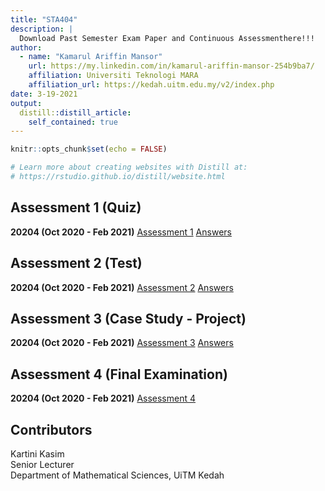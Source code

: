 ```yaml
---
title: "STA404"
description: |
  Download Past Semester Exam Paper and Continuous Assessmenthere!!!
author: 
  - name: "Kamarul Ariffin Mansor"
    url: https://my.linkedin.com/in/kamarul-ariffin-mansor-254b9ba7/
    affiliation: Universiti Teknologi MARA
    affiliation_url: https://kedah.uitm.edu.my/v2/index.php
date: 3-19-2021
output: 
  distill::distill_article:
    self_contained: true
---
```

  
```r
knitr::opts_chunk$set(echo = FALSE)

# Learn more about creating websites with Distill at:
# https://rstudio.github.io/distill/website.html
```

## Assessment 1 (Quiz)  
**20204 (Oct 2020 - Feb 2021)** [Assessment 1](files/Assessment Repository/STA404/20204 (OCT 2020 - FEB 2021)/ASSESSMENT 1 (QUIZ)/QUESTIONS.pdf) [Answers](files/Assessment Repository/STA404/20204 (OCT 2020 - FEB 2021)/ASSESSMENT 1 (QUIZ)/ANSWERS.pdf)

## Assessment 2 (Test)  
**20204 (Oct 2020 - Feb 2021)** [Assessment 2](files/Assessment Repository/STA404/20204 (OCT 2020 - FEB 2021)/ASSESSMENT 2 (TEST)/QUESTIONS.pdf) [Answers](files/Assessment Repository/STA404/20204 (OCT 2020 - FEB 2021)/ASSESSMENT 2 (TEST)/ANSWERS.pdf)

## Assessment 3 (Case Study - Project)  
**20204 (Oct 2020 - Feb 2021)** [Assessment 3](files/Assessment Repository/STA404/20204 (OCT 2020 - FEB 2021)/ASSESSMENT 3 (CASE STUDY-PROJECT)/CASE STUDY/QUESTIONS.pdf) [Answers](files/Assessment Repository/STA404/20204 (OCT 2020 - FEB 2021)/ASSESSMENT 3 (CASE STUDY-PROJECT)/CASE STUDY/ANSWERS.pdf)

## Assessment 4 (Final Examination)  
**20204 (Oct 2020 - Feb 2021)** [Assessment 4](files/Assessment Repository/STA404/20204 (OCT 2020 - FEB 2021)/ASSESSMENT 4 (FINAL ASSESSMENT)/QUESTIONS.pdf)

## Contributors {.appendix}
Kartini Kasim  
Senior Lecturer  
Department of Mathematical Sciences, UiTM Kedah